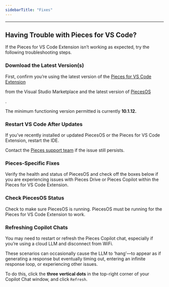 ```yaml
---
sidebarTitle: "Fixes"
---
```


---

## Having Trouble with Pieces for VS Code?

If the Pieces for VS Code Extension isn’t working as expected, try the following troubleshooting steps.

<on-device-storage />

### Download the Latest Version(s)

First, confirm you’re using the latest version of the <a target="_blank" href="https://marketplace.visualstudio.com/items?itemName=MeshIntelligentTechnologiesInc.pieces-vscode">
Pieces for VS Code Extension</a>

 from the Visual Studio Marketplace and the latest version of <a target="_blank" href="https://docs.pieces.app/products/core-dependencies/pieces-os">
PiecesOS</a>

.

The minimum functioning version permitted is currently **10.1.12.**

### Restart VS Code After Updates

If you’ve recently installed or updated PiecesOS or the Pieces for VS Code Extension, restart the IDE.

Contact the [Pieces support team](https://getpieces.typeform.com/to/mCjBSIjF#docs-vscode) if the issue still persists.

### Pieces-Specific Fixes

Verify the health and status of PiecesOS and check off the boxes below if you are experiencing issues with Pieces Drive or Pieces Copilot within the Pieces for VS Code Extension.

### Check PiecesOS Status

Check to make sure PiecesOS is running. PiecesOS must be running for the Pieces for VS Code Extension to work.

### Refreshing Copilot Chats

You may need to restart or refresh the Pieces Copilot chat, especially if you’re using a cloud LLM and disconnect from WiFi.

These scenarios can occasionally cause the LLM to ‘hang’—to appear as if generating a response but eventually timing out, entering an infinite response loop, or experiencing other issues.

To do this, click the **three vertical dots** in the top-right corner of your Copilot Chat window, and click `Refresh`.

<img
  className="mx-auto"
/>